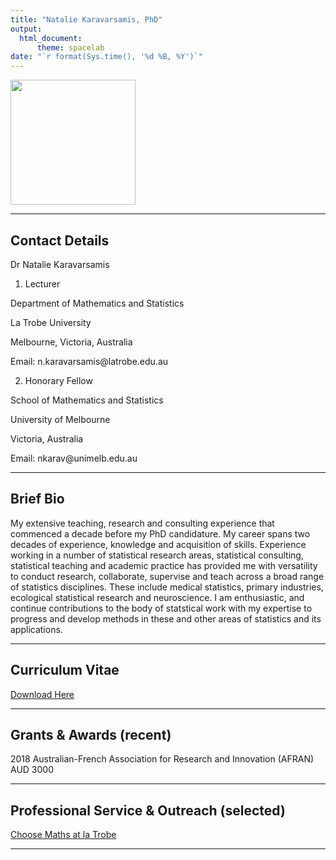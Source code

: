 ```yaml
---
title: "Natalie Karavarsamis, PhD"
output: 
  html_document:
      theme: spacelab
date: "`r format(Sys.time(), '%d %B, %Y')`"
---
```


[//]: # (<img src= "https://github.com/natalie-karavarsamis/natalie-karavarsamis.github.io/blob/master/Staff_pic.png?raw=true" style="width: 200px;"/>)

<img src= "https://github.com/natalie-karavarsamis/natalie-karavarsamis.github.io/blob/master/IMG_1726.jpg?raw=true" style="width: 200px;"/>

---

## Contact Details <br> 
Dr Natalie Karavarsamis 

1. Lecturer 

Department of Mathematics and Statistics 

La Trobe University 

Melbourne, Victoria, Australia 

Email: n.karavarsamis@latrobe.edu.au 


2. Honorary Fellow

School of Mathematics and Statistics

University of Melbourne

Victoria, Australia 

Email: nkarav@unimelb.edu.au

---

## Brief Bio
My extensive teaching, research and consulting experience that commenced a decade before my PhD candidature. My career spans two decades of experience, knowledge and acquisition of skills. Experience working in a number of statistical research areas, statistical consulting, statistical teaching and academic practice has provided me with versatility to conduct research, collaborate, supervise and teach across a broad range of statistics disciplines. These include medical statistics, primary industries, ecological statistical research and neuroscience. I am enthusiastic, and continue contributions to the body of statstical work with my expertise to progress and develop methods in these and other areas of statistics and its applications. 

---

## Curriculum Vitae

[Download Here](natalie-karavarsamis.github.io/KaravarsamisCV-2018.pdf)

---

## Grants & Awards (recent)

2018 Australian-French Association for Research and Innovation (AFRAN) AUD 3000

---

## Professional Service & Outreach (selected)

[Choose Maths at la Trobe](natalie-karavarsamis.github.io/CHOOSEMATHS_comes_to_La_Trobe-Intranet.pdf)

---


